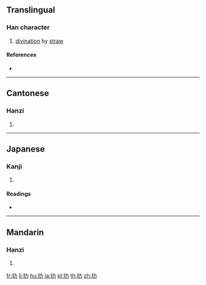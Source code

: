 ==Translingual==

===Han character===
{{Han char|rn=64|rad=手|as=02|sn=5|four=54027|canj=QKS|ids=⿰扌力}}

# [[divination]] by [[straw]]

====References====
* {{Han ref|kx=0417.090|dkj=11778|dj=0763.100|hdz=31827.100|uh=6250|ud=25168|bh=C97D|bd=51581}}

----

==Cantonese==

===Hanzi===
{{yue-hanzi|jyut=[[lak6]], [[lik1]]|y=lak6, lik1}}

# {{defn|lang=yue|sort=手02}}

----

==Japanese==

===Kanji===
{{ja-kanji|grade=|rs=手02}}

# {{defn|lang=ja|sort=手02}}

====Readings====
* {{ja-readings|on=[[ろく]] (roku), [[りょく]] (ryoku), [[りき]] (riki)|kun=}}

----

==Mandarin==

===Hanzi===
{{cmn-hanzi|pin=[[lè]] ([[le4]])|wg=le<sup>4</sup>}}

# {{defn|lang=cmn|sort=手02}}

[[fr:扐]]
[[li:扐]]
[[hu:扐]]
[[ja:扐]]
[[pl:扐]]
[[th:扐]]
[[zh:扐]]